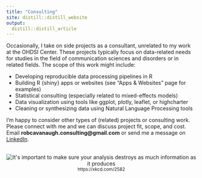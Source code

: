 ```yaml
---
title: "Consulting"
site: distill::distill_website
output: 
  distill::distill_article
---
```


<style>
  span.displaynone { display:none; }
  li {margin-bottom: 0em!important;}
</style>

Occasionally, I take on side projects as a consultant, unrelated to my work at the OHDSI Center.
These projects typically focus on data-related needs for studies in the field of communication sciences and disorders or in related fields. The scope of this work might include:

- Developing reproducible data processing pipelines in R
- Building R {shiny} apps or websites (see "Apps & Websites" page for examples)
- Statistical consulting (especially related to mixed-effects models)
- Data visualization using tools like ggplot, plotly, leaflet, or highcharter
- Cleaning or synthesizing data using Natural Language Processing tools

I'm happy to consider other types of (related) projects or consulting work. Please connect with me and we can discuss project fit, scope, and cost. Email <b>robcavanaugh.consulting@<span class="displaynone">null</span>gmail.com</b> or send me a message on [LinkedIn](https://www.linkedin.com/in/rob-cavanaugh-0b94636a).

<br>
<center>
<img src ="https://imgs.xkcd.com/comics/data_trap.png" title="It's important to make sure your analysis destroys as much information as it produces"></img>
<br>
<small>https://xkcd.com/2582</small>
</center>

<!-- I'm well-versed in writing reproducible R code to combine, clean, and save data - taking raw -->
<!-- data from many types of formats and generating an analytical data set that is ready for statistical modeling. Writing reproducible code to handle data processing makes our research more -->
<!-- transparent, helps to minimize errors that are common when manually working with data,  -->
<!-- and is often more efficient because it takes less time overall, and allows us to re-run  -->
<!-- the processing stream in the case that any errors are identified in the initial data.  -->


<!-- I really enjoy building shiny apps and have built quite a few over the past few years. These interactive web-apps have been as simple as creating interactive figures to better visualize the results -->
<!-- from different studies, educational visualizations for small-N study analytical methods,  -->
<!-- to a full-scale R package and shiny-app for the computer adaptive Philadelphia Naming Test -->
<!-- and Aphaisa Communication Outcome Measures. There are some examples of these apps on the Apps & Websites page.  -->
<!-- I've also been involved in a number of studies primarily in a statistical role. I'm  -->
<!-- especially interested in projects that use mixed-effects models and Bayesian methods but -->
<!-- have experience and knowledge with a wide variety of methods. I'm also well-versed in -->
<!-- data visualization tools in R such as ggplot, highcharter, plotly, and leaflet. In addition to using -->
<!-- these methods in my own work, I also have experience -->
<!-- mentoring PhD students and other researchers in learning to using these methods. -->
<!-- I've engaged with NLP tools throughout my PhD. Examples of this might include applying lemmatizers, tokenizers, part-of-speech taggers, calculating measures like type-token ratio, word information measure, developing core lexicon sets to orthographic transcripts, or implementing ML tools such as BERT for estimating semantic similarity.  -->

